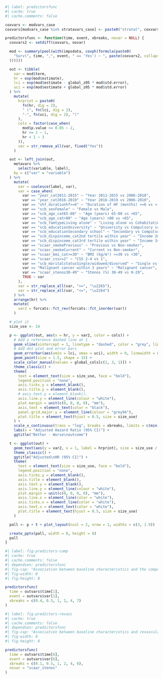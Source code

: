 ```r
#| label: predictorsfunc
#| cache: true
#| cache.comments: false

coxvars <- modvars_case
coxvars[modvars_case %in% stratavars_case] <- paste0("strata(", coxvars[modvars_case %in% stratavars_case], ")")

predictorsfunc <- function(time, event, xbreaks, novar = NULL) {
  coxvars2 <- setdiff(coxvars, novar)

  mod <- summary(pool(with(impsdata, coxph(formula(paste0(
    "Surv(", time, ",", event, " == 'Yes') ~ ", paste(coxvars2, collapse = " + ")
  ))))))

  out <- tibble(
    var = mod$term,
    hr = exp(mod$estimate),
    lci = exp(mod$estimate - global_z05 * mod$std.error),
    uci = exp(mod$estimate + global_z05 * mod$std.error)
  ) %>%
    mutate(
      hrprint = paste0(
        fn(hr, dig = 2),
        " (", fn(lci, dig = 2),
        "-", fn(uci, dig = 2), ")"
      ),
      cols = factor(case_when(
        mod$p.value >= 0.05 ~ 2,
        hr >= 1 ~ 1,
        hr < 1 ~ 3
      )),
      var = str_remove_all(var, fixed("Yes"))
    )

  out <- left_join(out,
    metavars %>%
      select(variable, label),
    by = c("var" = "variable")
  ) %>%
    mutate(
      var = coalesce(label, var),
      var = case_when(
        var == "year_cat2011-2015" ~ "Year 2011-2015 vs 2006-2010",
        var == "year_cat2016-2019" ~ "Year 2016-2019 vs 2006-2010",
        var == "shf_durationhf>=6" ~ "Duration of HF (months) >=6 vs < 6",
        var == "scb_sexFemale" ~ "Female vs Male",
        var == "scb_age_cat65-80" ~ "Age (years) 65-80 vs <65",
        var == "scb_age_cat>80" ~ "Age (years) >80 vs <65",
        var == "scb_famtypeLiving alone" ~ "Living alone vs Cohabitating",
        var == "scb_educationUniversity" ~ "University vs Compulsory school",
        var == "scb_educationSecondary school" ~ "Secondary vs Compulsory school",
        var == "scb_dispincome_cat2nd tertile within year" ~ "Income 2nd vs 1st tertile",
        var == "scb_dispincome_cat3rd tertile within year" ~ "Income 3rd vs 1st tertile",
        var == "scaar_smokePrevious" ~ "Previous vs Non-smoker",
        var == "scaar_smokeCurrent" ~ "Current vs Non-smoker",
        var == "scaar_bmi_cat>=30" ~ "BMI (kg/m²) >=30 vs <30",
        var == "scaar_css>=2" ~ "CSS 2-4 vs 1",
        var == "scb_maritalstatusSingle/widowed/divorced" ~ "Single vs Married",
        var == "Malignant cancer within 3 years" ~ "Malignant cancer",
        var == "scaar_stenos30-49" ~ "Stenos (%) 30-49 vs 0-29",
        TRUE ~ var
      ),
      var = str_replace_all(var, ">=", "\u2265"),
      var = str_replace_all(var, "<=", "\u2264")
    ) %>%
    arrange(hr) %>%
    mutate(
      var2 = forcats::fct_rev(forcats::fct_inorder(var))
    )

  # plot it
  size_use <- 14

  p <- ggplot(out, aes(x = hr, y = var2, color = cols)) +
    # Add a reference dashed line at 1
    geom_vline(xintercept = 1, linetype = "dashed", color = "grey", linewidth = 0.6) +
    # Add dot plot and error bars
    geom_errorbar(aes(xmin = lci, xmax = uci), width = 0, linewidth = 0.5) +
    geom_point(size = 1.5, shape = 15) +
    scale_color_manual(values = global_cols[c(2, 3, 1)]) +
    theme_classic() +
    theme(
      text = element_text(size = size_use, face = "bold"),
      legend.position = "none",
      axis.ticks.y = element_blank(),
      axis.title.y = element_blank(),
      # axis.text.y = element_blank(),
      axis.line.y = element_line(colour = "white"),
      plot.margin = unit(c(0, 0, 0, 0), "mm"),
      axis.text = element_text(color = "black"),
      panel.grid.major.y = element_line(colour = "grey94"),
      plot.title = element_text(hjust = 0.5, size = size_use)
    ) +
    scale_x_continuous(trans = "log", breaks = xbreaks, limits = c(min(xbreaks), max(xbreaks))) +
    labs(x = "Adjusted Hazard Ratio (95% CI)") +
    ggtitle("Better - Worse\noutcome")

  t <- ggplot(out) +
    geom_text(aes(y = var2, x = 1, label = hrprint), size = size_use / .pt * 0.8, fontface = "bold") +
    theme_classic() +
    ggtitle("Adjusted\nHR (95% CI)") +
    theme(
      text = element_text(size = size_use, face = "bold"),
      legend.position = "none",
      axis.ticks.y = element_blank(),
      axis.title = element_blank(),
      axis.text.y = element_blank(),
      axis.line.y = element_line(colour = "white"),
      plot.margin = unit(c(0, 0, 0, 0), "mm"),
      axis.line.x = element_line(color = "white"),
      axis.ticks.x = element_line(color = "white"),
      axis.text.x = element_text(color = "white"),
      plot.title = element_text(hjust = 0.5, size = size_use)
    )

  pall <- p + t + plot_layout(ncol = 2, nrow = 1, widths = c(3, 1.9))

  create_pptx(pall, width = 8, height = 8)
  pall
}
```

```r
#| label: fig-predictors-comp
#| cache: true
#| cache.comments: false
#| dependson: predictorsfunc
#| fig-cap: "Association between baseline characteristics and the composite outcome"
#| fig-width: 8
#| fig-height: 8

predictorsfunc(
  time = outvars$time[1],
  event = outvars$var[1],
  xbreaks = c(0.4, 0.5, 1, 2, 4, 7)
)
```

```r
#| label: fig-predictors-revasc
#| cache: true
#| cache.comments: false
#| dependson: predictorsfunc
#| fig-cap: "Association between baseline characteristics and revascularzation"
#| fig-width: 8
#| fig-height: 8

predictorsfunc(
  time = outvars$time[6],
  event = outvars$var[6],
  xbreaks = c(0.1, 0.5, 1, 2, 4, 6),
  novar = "scaar_stenos"
)
```
